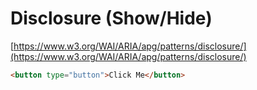 
# Disclosure (Show/Hide)

[https://www.w3.org/WAI/ARIA/apg/patterns/disclosure/](https://www.w3.org/WAI/ARIA/apg/patterns/disclosure/)

<Example />

```html title="Example Title"
<button type="button">Click Me</button>
```
